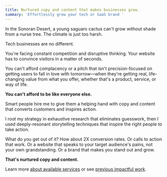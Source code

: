 ```yaml
---
title: Nurtured copy and content that makes businesses grow.
summary: 'Effortlessly grow your tech or SaaS brand '
---
```


<Clients>
  <Client src="ibm.svg" name="IBM" width="60" height="24" />
  <Client src="johnson-johnson.svg" name="Johnson & Johnson" width="154" height="28" />
  <Client src="autodesk.svg" name="Autodesk" width="124" height="16" />
  <Client src="redhat.svg" name="RedHat" width="85" height="24" />
</Clients>

In the Sonoran Desert, a young saguaro cactus can't grow without <span class="text-green font-semibold">shade from a
nurse tree</span>. The climate is just too harsh.

Tech businesses are no different.

You're facing constant competition and disruptive thinking. Your website has to convince visitors in a matter of
seconds.

You can't afford complacency or a pitch that isn't precision-focused on getting users to fall in love with tomorrow—when
they're getting real, life-changing value from what you offer, whether that's a product, service, or way of life.

**You can't afford to be like everyone else.**

<Callout color="orange">
  Smart people hire me to give them a helping hand with copy and content that converts customers and
  inspires action.
</Callout>

I root my strategy in exhaustive research that eliminates guesswork, then I used deeply-resonant storytelling techniques
that inspire the right people to take action.

What do you get out of it? How about 2X conversion rates. Or calls to action that work. Or a website that
speaks to your target audience's pains, not your own grandstanding. Or a brand that makes you stand out and grow.

**That's nurtured copy and content.**

Learn more [about available services](/services/) or see [previous impactful work](/work/).

<Clients>
  <Client src="ssd-nodes.svg" name="SSD Nodes" width="173" height="20" />
  <Client src="img-srvr.png" name="IMG SRVR" width="82" height="42" />
  <Client src="athens-research.png" name="Athens Research" width="128" height="31" />
  <Client src="opentext.svg" name="OpenText" width="137" height="28" />
</Clients>
